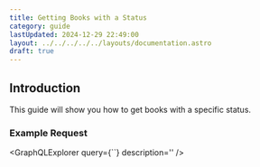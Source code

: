 ```yaml
---
title: Getting Books with a Status
category: guide
lastUpdated: 2024-12-29 22:49:00
layout: ../../../../../layouts/documentation.astro
draft: true
---
```



## Introduction

This guide will show you how to get books with a specific status.

### Example Request
<GraphQLExplorer query={``} description='' />
